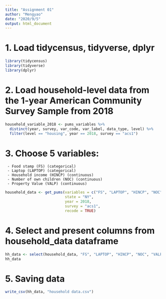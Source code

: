 ```yaml
---
title: "Assignment 01"
author: "Mengyao"
date: "2020/9/5"
output: html_document
---
```

# 1. Load tidycensus, tidyverse, dplyr
```r
library(tidycensus)
library(tidyverse)
library(dplyr)
```

# 2. Load household-level data from the 1-year American Community Survey Sample from 2018
```r
household_variable_2018 <- pums_variables %>%
  distinct(year, survey, var_code, var_label, data_type, level) %>%
  filter(level == "housing", year == 2018, survey == "acs1")
```

# 3. Choose 5 variables:
     - Food stamp (FS) (categorical)
     - Laptop (LAPTOP) (categorical)
     - Household income (HINCP) (continuous)
     - Number of own children (NOC) (continuous)
     - Property Value (VALP) (continuous)
```r
household_data <- get_pums(variables = c("FS", "LAPTOP", "HINCP", "NOC", "VALP"),
                           state = "NY",
                           year = 2018,
                           survey = "acs1",
                           recode = TRUE) 
```
# 4. Select and present columns from household_data dataframe
```r
hh_data <- select(household_data, "FS", "LAPTOP", "HINCP", "NOC", "VALP")
hh_data
```

# 5. Saving data
```r
write_csv(hh_data, "household data.csv")
```

